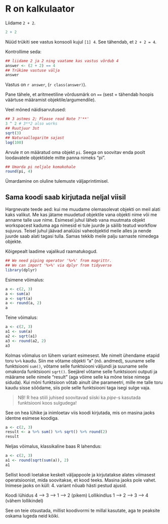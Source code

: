
# R on kalkulaator {#calc}

Liidame `2 + 2`. 
```r
2 + 2
```

Nüüd trükiti see vastus konsooli kujul `[1] 4`.
See tähendab, et `2 + 2 = 4`.

Kontrollime seda:
```r
## liidame 2 ja 2 ning vaatame kas vastus võrdub 4
answer <- (2 + 2) == 4
## Trükime vastuse välja
answer
```

Vastus on `r answer`, (`r class(answer)`). 

Pane tähele, et aritmeetiline võrdusmärk on `==` (sest = tähendab hoopis väärtuse määramist objektile/argumendile).

Veel mõned näidisarvutused:
```r
## 3 astmes 2; Please read Note ?'**' 
3 ^ 2 # 3**2 also works
## Ruutjuur 3st
sqrt(3)
## Naturaallogaritm sajast
log(100)
```

Arvule $\pi$ on määratud oma objekt `pi`. 
Seega on soovitav enda poolt loodavatele objektidele mitte panna nimeks "pi".
```r
## Ümarda pi neljale komakohale
round(pi, 4)
```
Ümardamine on oluline tulemuste väljaprintimisel.

## Sama koodi saab kirjutada neljal viisil

Hargnevate teede aed: kui me muudame olemasolevat objekti on meil alati kaks valikut. 
Me kas jätame muudetud objektile vana objekti nime või me anname talle uue nime. 
Esimesel juhul läheb vana muutmata objekt workspacest kaduma aga nimesid ei tule juurde ja säilib teatud workflow sujuvus. 
Teisel juhul jäävad analüüsi vaheobjektid meile alles ja nende juurde saab alati tagasi tulla. 
Samas tekkib meile palju sarnaste nimedega objekte.

Kõigepealt laadime vajalikud raamatukogud. 
```r
## We need piping operator '%>%' from magrittr.
## We can import '%>%' via dplyr from tidyverse
library(dplyr)
```

Esimene võimalus:
```r
a <- c(2, 3)
a <- sum(a)
a <- sqrt(a)
a <- round(a, 2)
a
```

Teine võimalus:
```r
a <- c(2, 3)
a1 <- sum(a)
a2 <- sqrt(a1)
a3 <- round(a2, 2)
a3
```

Kolmas võimalus on lühem variant esimesest. 
Me nimelt ühendame etapid toru `%>%` kaudu.
Siin me võtame objekti "a" (nö. andmed), suuname selle funktsiooni `sum()`, võtame selle funktsiooni väljundi ja suuname selle omakorda funktsiooni `sqrt()`. 
Seejärel võtame selle funktsiooni outputi ja määrame selle nimele "result" (aga võime selle ka mõne teise nimega siduda). 
Kui mõni funktsioon võtab ainult ühe parameetri, mille me talle toru kaudu sisse sõõdame, siis pole selle funktsiooni taga isegi sulge vaja. 

> NB! R hea stiili juhised soovitavad siiski ka _pipe_-s kasutada funktsiooni koos sulgudega! 

See on hea lühike ja inimloetav viis koodi kirjutada, mis on masina jaoks identne esimese koodiga.
```r
a <- c(2, 3)
result <- a %>% sum() %>% sqrt() %>% round(2)
result
```

Neljas võimalus, klassikaline baas R lahendus:
```r
a <- c(2, 3)
a1 <- round(sqrt(sum(a)), 2)
a1
```
Sellist koodi loetakse keskelt väljappoole ja kirjutatakse alates viimasest operatsioonist, mida soovitakse, et kood teeks. 
Masina jaoks pole vahet. 
Inimese jaoks on küll: 4. variant nõuab hästi pestud ajusid.

Koodi lühidus 4 --> 3 --> 1 --> 2 (pikem)
Lollikindlus  1 --> 2 --> 3 --> 4 (vähem lollikindel)

See on teie otsustada, millist koodivormi te millal kasutate, aga te peaksite oskama lugeda neid kõiki.
